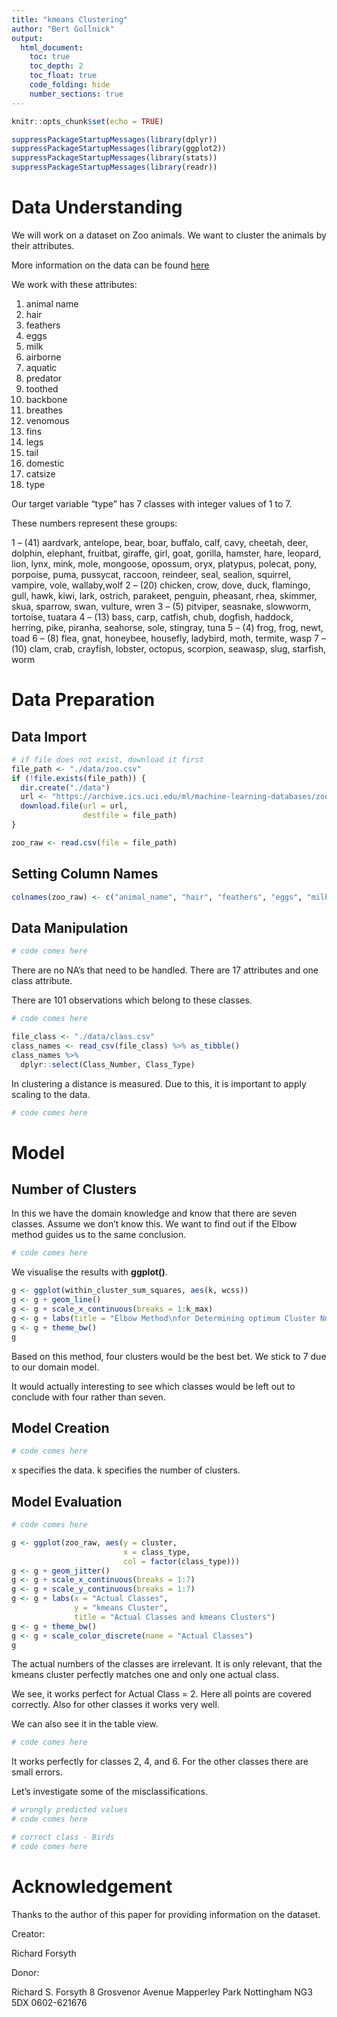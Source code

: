 ---
title: "kmeans Clustering"
author: "Bert Gollnick"
output: 
  html_document:
    toc: true
    toc_depth: 2
    toc_float: true
    code_folding: hide
    number_sections: true
---

```{r setup, include=FALSE}
knitr::opts_chunk$set(echo = TRUE)
```

```{r}
suppressPackageStartupMessages(library(dplyr))
suppressPackageStartupMessages(library(ggplot2))
suppressPackageStartupMessages(library(stats))
suppressPackageStartupMessages(library(readr))
```

# Data Understanding

We will work on a dataset on Zoo animals. We want to cluster the animals by their attributes.

More information on the data can be found [here](https://archive.ics.uci.edu/ml/datasets/zoo)

We work with these attributes:

1. animal name
2. hair
3. feathers
4. eggs
5. milk
6. airborne
7. aquatic
8. predator
9. toothed
10. backbone
11. breathes
12. venomous
13. fins
14. legs
15. tail
16. domestic
17. catsize
18. type

Our target variable "type" has 7 classes with integer values of 1 to 7.

These numbers represent these groups:

1 -- (41) aardvark, antelope, bear, boar, buffalo, calf, cavy, cheetah, deer, dolphin, elephant, fruitbat, giraffe, girl, goat, gorilla, hamster, hare, leopard, lion, lynx, mink, mole, mongoose, opossum, oryx, platypus, polecat, pony, porpoise, puma, pussycat, raccoon, reindeer, seal, sealion, squirrel, vampire, vole, wallaby,wolf 
2 -- (20) chicken, crow, dove, duck, flamingo, gull, hawk, kiwi, lark, ostrich, parakeet, penguin, pheasant, rhea, skimmer, skua, sparrow, swan, vulture, wren 
3 -- (5) pitviper, seasnake, slowworm, tortoise, tuatara 
4 -- (13) bass, carp, catfish, chub, dogfish, haddock, herring, pike, piranha, seahorse, sole, stingray, tuna 
5 -- (4) frog, frog, newt, toad 
6 -- (8) flea, gnat, honeybee, housefly, ladybird, moth, termite, wasp 
7 -- (10) clam, crab, crayfish, lobster, octopus, scorpion, seawasp, slug, starfish, worm

# Data Preparation

## Data Import

```{r}
# if file does not exist, download it first
file_path <- "./data/zoo.csv"
if (!file.exists(file_path)) { 
  dir.create("./data")
  url <- "https://archive.ics.uci.edu/ml/machine-learning-databases/zoo/zoo.data"
  download.file(url = url, 
                destfile = file_path)
}

zoo_raw <- read.csv(file = file_path)
```

## Setting Column Names

```{r}
colnames(zoo_raw) <- c("animal_name", "hair", "feathers", "eggs", "milk", "airborne", "aquatic", "predator", "toothed", "backbone", "breathes",    "venomous",  "fins","legs", "tail", "domestic", "catsize", "class_type" )
```

## Data Manipulation

```{r}
# code comes here
```

There are no NA's that need to be handled. There are 17 attributes and one class attribute.

There are 101 observations which belong to these classes.

```{r}
# code comes here
```



```{r}
file_class <- "./data/class.csv"
class_names <- read_csv(file_class) %>% as_tibble()
class_names %>% 
  dplyr::select(Class_Number, Class_Type)
```

In clustering a distance is measured. Due to this, it is important to apply scaling to the data.

```{r}
# code comes here
```

# Model

## Number of Clusters

In this we have the domain knowledge and know that there are seven classes. Assume we don't know this. We want to find out if the Elbow method guides us to the same conclusion.

```{r}
# code comes here
```

We visualise the results with **ggplot()**.

```{r}
g <- ggplot(within_cluster_sum_squares, aes(k, wcss))
g <- g + geom_line()
g <- g + scale_x_continuous(breaks = 1:k_max)
g <- g + labs(title = "Elbow Method\nfor Determining optimum Cluster Number")
g <- g + theme_bw()
g
```

Based on this method, four clusters would be the best bet. We stick to 7 due to our domain model.

It would actually interesting to see which classes would be left out to conclude with four rather than seven.

## Model Creation

```{r}
# code comes here
```

x specifies the data. k specifies the number of clusters.

## Model Evaluation

```{r}
# code comes here
```

```{r}
g <- ggplot(zoo_raw, aes(y = cluster, 
                         x = class_type, 
                         col = factor(class_type)))
g <- g + geom_jitter()
g <- g + scale_x_continuous(breaks = 1:7)
g <- g + scale_y_continuous(breaks = 1:7)
g <- g + labs(x = "Actual Classes", 
              y = "kmeans Cluster", 
              title = "Actual Classes and kmeans Clusters")
g <- g + theme_bw()
g <- g + scale_color_discrete(name = "Actual Classes")
g
```
The actual numbers of the classes are irrelevant. It is only relevant, that the kmeans cluster perfectly matches one and only one actual class. 

We see, it works perfect for Actual Class = 2. Here all points are covered correctly. Also for other classes it works very well.

We can also see it in the table view.

```{r}
# code comes here
```

It works perfectly for classes 2, 4, and 6. For the other classes there are small errors.

Let's investigate some of the misclassifications.

```{r}
# wrongly predicted values
# code comes here

# correct class - Birds
# code comes here

```

# Acknowledgement

Thanks to the author of this paper for providing information on the dataset.

Creator: 

Richard Forsyth 

Donor: 

Richard S. Forsyth 
8 Grosvenor Avenue 
Mapperley Park 
Nottingham NG3 5DX 
0602-621676
